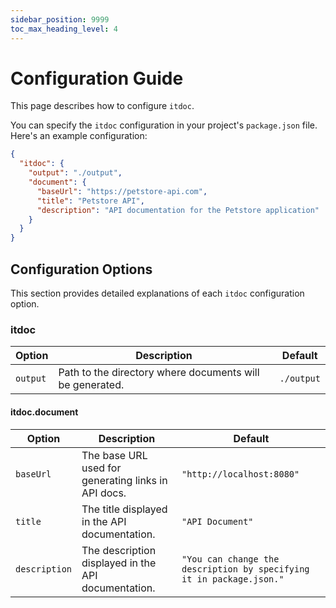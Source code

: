 ```yaml
---
sidebar_position: 9999
toc_max_heading_level: 4
---
```


# Configuration Guide

This page describes how to configure `itdoc`.

You can specify the `itdoc` configuration in your project's `package.json` file. Here's an example configuration:

```json
{
  "itdoc": {
    "output": "./output",
    "document": {
      "baseUrl": "https://petstore-api.com",
      "title": "Petstore API",
      "description": "API documentation for the Petstore application"
    }
  }
}
```

## Configuration Options

This section provides detailed explanations of each `itdoc` configuration option.

### itdoc

| Option   | Description                                              | Default    |
|----------|----------------------------------------------------------|------------|
| `output` | Path to the directory where documents will be generated. | `./output` |

#### itdoc.document

| Option        | Description                                         | Default                                                              |
|---------------|-----------------------------------------------------|----------------------------------------------------------------------|
| `baseUrl`     | The base URL used for generating links in API docs. | `"http://localhost:8080"`                                            |
| `title`       | The title displayed in the API documentation.       | `"API Document"`                                                     |
| `description` | The description displayed in the API documentation. | `"You can change the description by specifying it in package.json."` |
